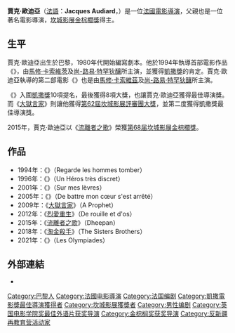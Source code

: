 {{noteTA
|1=zh-hans:奥迪亚尔;zh-hant:歐迪亞;
|2=zh-hans:雅克;zh-hant:賈克;
}}
{{Infobox entertainer
| name                    = 賈克·歐迪亞
| type                      = 导演
| image                   = Jacques_Audiard_Cabourg_2012.jpg
| caption                 = 2012年
| birthname               = 
| birthdate               = {{birth date and age|1952|04|30|df=y}}
| birthplace              = {{FRA}}[[巴黎|巴黎]]
| deathdate               = 
| deathplace              = 
| othername               = 
| occupation              = 
| yearsactive             = 1994年至今
| spouse                  =  
| domesticpartner         =
| academyawards           = 
| goldenglobeawards       =
| baftaawards             = '''最佳外語片獎'''<br>2005年 《{{link-fr|我心遺忘的節奏|De battre mon cœur s'est arrêté}}》
| cesarawards             = '''最佳導演獎'''<br>2005年 《{{link-fr|我心遺忘的節奏|De battre mon cœur s'est arrêté}}》<br>2009年 《[[大獄言家|大獄言家]]》
| goyaawards              = 
| cannesfilmawards        ='''[[金棕櫚獎|金棕櫚獎]]'''<br>2015年《[[狄潘，此人已不再熱愛戰爭|流離者之歌]]》<br> '''[[坎城影展評審團大獎|評審團大獎]]'''<br>2009年 《[[大獄言家|大獄言家]]》
| awards                  = '''[[威尼斯影展|威尼斯影展]][[銀獅獎_(電影)|最佳導演銀獅獎]]'''<br>2018年《[[淘金殺手|淘金殺手]]》
| website                 =
}}
'''賈克·歐迪亞'''（[[法語|法語]]：'''Jacques Audiard'''，{{bd|1952年|4月30日||}}）是一位[[法國|法國]][[電影|電影]][[導演|導演]]，父親{{link-fr|米歇·歐迪亞|Michel Audiard}}也是一位著名電影導演，[[坎城影展|坎城影展]][[金棕櫚獎|金棕櫚獎]]得主。

==生平==
賈克·歐迪亞出生於巴黎，1980年代開始編寫劇本。他於1994年執導首部電影作品《{{link-fr|見人倒下|Regarde les hommes tomber}}》，由[[馬修·卡索維茨|馬修·卡索維茨]]及[[尚-路易·特罕狄釀|尚-路易·特罕狄釀]]所主演，並獲得[[凱撒獎|凱撒獎]]的肯定。賈克·歐迪亞執導的第二部電影《{{link-fr|沉默的英雄|Un héros très discret}}》也是由[[馬修·卡索維茲|馬修·卡索維茲]]及[[尚-路易·特罕狄釀|尚-路易·特罕狄釀]]所主演。

《{{link-fr|我心遺忘的節奏|De battre mon cœur s'est arrêté}}》入圍[[凱撒獎|凱撒獎]]10項提名，最後獲得8項大獎，也讓賈克·歐迪亞獲得最佳導演獎。而《[[大獄言家|大獄言家]]》則讓他獲得[[第62屆坎城影展|第62屆坎城影展]][[坎城影展評審團大獎|評審團大獎]]，並第二度獲得凱撒獎最佳導演獎。

2015年，賈克·歐迪亞以《[[狄潘，此人已不再熱愛戰爭|流離者之歌]]》榮獲[[第68届坎城影展|第68届坎城影展]][[金棕櫚獎|金棕櫚獎]]。

==作品==
*1994年：《{{link-fr|見人倒下|Regarde les hommes tomber}}》（Regarde les hommes tomber）
*1996年：《{{link-fr|沉默的英雄|Un héros très discret}}》（Un Héros très discret）
*2001年：《{{link-fr|唇語驚魂|Sur mes lèvres}}》（Sur mes lèvres）
*2005年：《{{link-fr|我心遺忘的節奏|De battre mon cœur s'est arrêté}}》（De battre mon cœur s'est arrêté）
*2009年：《[[大獄言家|大獄言家]]》（A Prophet）
*2012年：《[[锈与骨|烈愛重生]]》（De rouille et d'os）
*2015年：《[[狄潘，此人已不再熱愛戰爭|流離者之歌]]》（Dheepan）
*2018年：《[[淘金殺手|淘金殺手]]》（The Sisters Brothers）
*2021年：《{{link-fr|愛慾巴黎十三區|Les Olympiades (film)}}》（Les Olympiades）

==外部連結==
*{{imdb name|id= 0002191|name=Jacques Audiard}}

{{凱薩獎最佳導演獎}}
{{盧米埃獎最佳導演獎}}
{{威尼斯影展最佳導演銀獅獎}}
{{Authority control}}
{{DEFAULTSORT:AU}}
[[Category:巴黎人|Category:巴黎人]]
[[Category:法國电影導演|Category:法國电影導演]]
[[Category:法国编剧|Category:法国编剧]]
[[Category:凱撒電影獎最佳導演獲得者|Category:凱撒電影獎最佳導演獲得者]]
[[Category:坎城影展獲獎者|Category:坎城影展獲獎者]]
[[Category:男性编剧|Category:男性编剧]]
[[Category:英国电影学院奖最佳外语片获奖导演|Category:英国电影学院奖最佳外语片获奖导演]]
[[Category:金棕榈奖获奖导演|Category:金棕榈奖获奖导演]]
[[Category:反新疆再教育营活动家|Category:反新疆再教育营活动家]]
